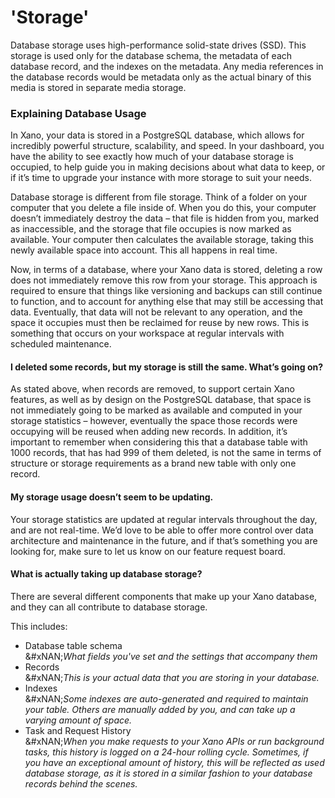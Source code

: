 # 'Storage'

<Info>

Database storage uses high-performance solid-state drives (SSD). This storage is used only for the database schema, the metadata of each database record, and the indexes on the metadata. Any media references in the database records would be metadata only as the actual binary of this media is stored in separate media storage.

</Info>

### Explaining Database Usage

In Xano, your data is stored in a PostgreSQL database, which allows for incredibly powerful structure, scalability, and speed. In your dashboard, you have the ability to see exactly how much of your database storage is occupied, to help guide you in making decisions about what data to keep, or if it’s time to upgrade your instance with more storage to suit your needs.

Database storage is different from file storage. Think of a folder on your computer that you delete a file inside of. When you do this, your computer doesn’t immediately destroy the data – that file is hidden from you, marked as inaccessible, and the storage that file occupies is now marked as available. Your computer then calculates the available storage, taking this newly available space into account. This all happens in real time.

Now, in terms of a database, where your Xano data is stored, deleting a row does not immediately remove this row from your storage. This approach is required to ensure that things like versioning and backups can still continue to function, and to account for anything else that may still be accessing that data. Eventually, that data will not be relevant to any operation, and the space it occupies must then be reclaimed for reuse by new rows. This is something that occurs on your workspace at regular intervals with scheduled maintenance.

#### I deleted some records, but my storage is still the same. What’s going on?

As stated above, when records are removed, to support certain Xano features, as well as by design on the PostgreSQL database, that space is not immediately going to be marked as available and computed in your storage statistics – however, eventually the space those records were occupying will be reused when adding new records. In addition, it’s important to remember when considering this that a database table with 1000 records, that has had 999 of them deleted, is not the same in terms of structure or storage requirements as a brand new table with only one record.

#### My storage usage doesn’t seem to be updating.

Your storage statistics are updated at regular intervals throughout the day, and are not real-time. We’d love to be able to offer more control over data architecture and maintenance in the future, and if that’s something you are looking for, make sure to let us know on our feature request board.

#### What is actually taking up database storage?

There are several different components that make up your Xano database, and they can all contribute to database storage.

This includes:

* Database table schema\
  &#xNAN;_&#x57;hat fields you've set and the settings that accompany them_
* Records\
  &#xNAN;_&#x54;his is your actual data that you are storing in your database._
* Indexes\
  &#xNAN;_&#x53;ome indexes are auto-generated and required to maintain your table. Others are manually added by you, and can take up a varying amount of space._
* Task and Request History\
  &#xNAN;_&#x57;hen you make requests to your Xano APIs or run background tasks, this history is logged on a 24-hour rolling cycle. Sometimes, if you have an exceptional amount of history, this will be reflected as used database storage, as it is stored in a similar fashion to your database records behind the scenes._